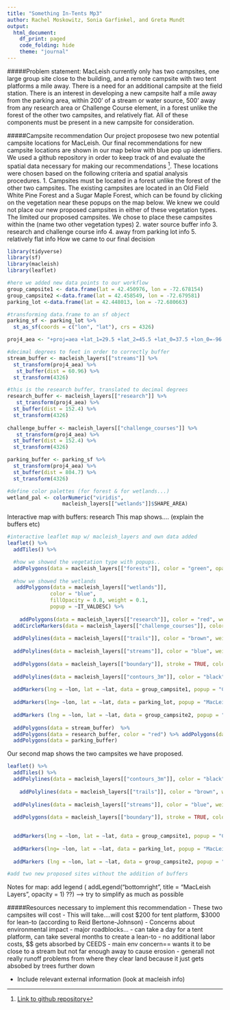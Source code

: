 ```yaml
---
title: "Something In-Tents Mp3"
author: Rachel Moskowitz, Sonia Garfinkel, and Greta Mundt
output: 
  html_document:
    df_print: paged
    code_folding: hide
    theme: "journal"
---
```


#####Problem statement: 
MacLeish currently only has two campsites, one large group site close to the building, and a remote campsite with two tent platforms a mile away. There is a need for an additional campsite at the field station. There is an interest in developing a new campsite half a mile away from the parking area, within 200' of a stream or water source, 500' away from any research area or Challenge Course element, in a forest unlike the forest of the other two campsites, and relatively flat. All of these components must be present in a new campsite for consideration.


#####Campsite recommendation
Our project proposese two new potential campsite locations for MacLeish. Our final recommendations for new campsite locations are shown in our map below with blue pop up identifiers. We used a github repository in order to keep track of and evaluate the spatial data necessary for making our recommendations [^1]. These locations were chosen based on the following criteria and spatial analysis procedures.
1. Campsites must be located in a forest unlike the forest of the other two campsites. The existing campsites are located in an Old Field White Pine Forest and a Sugar Maple Forest, which can be found by clicking on the vegetation near these popups on the map below. We knew we could not place our new proposed campsites in either of these vegetation types. The limited our proposed campsites. We chose to place these campsites within the (name two other vegetation types)
2. water source buffer info
3. research and challenge course info
4. away from parking lot info
5. relatively flat info
How we came to our final decision


```r
library(tidyverse)
library(sf)
library(macleish)
library(leaflet)
```

```r
#here we added new data points to our workflow
group_campsite1 <- data.frame(lat = 42.450976, lon = -72.678154)
group_campsite2 <-data.frame(lat = 42.458549, lon = -72.679581)
parking_lot <-data.frame(lat = 42.448013, lon = -72.680663)

#transforming data.frame to an sf object
parking_sf <- parking_lot %>%
  st_as_sf(coords = c("lon", "lat"), crs = 4326)

proj4_aea <- "+proj=aea +lat_1=29.5 +lat_2=45.5 +lat_0=37.5 +lon_0=-96 +x_0=0 +y_0=0 +ellps=GRS80 +datum=NAD83 +units=m +no_defs"
```


```r
#decimal degrees to feet in order to correctly buffer
stream_buffer <- macleish_layers[["streams"]] %>%
  st_transform(proj4_aea) %>%
   st_buffer(dist = 60.96) %>%
  st_transform(4326)

#this is the research buffer, translated to decimal degrees
research_buffer <- macleish_layers[["research"]] %>%
   st_transform(proj4_aea) %>%
  st_buffer(dist = 152.4) %>%
  st_transform(4326)
 
challenge_buffer <- macleish_layers[["challenge_courses"]] %>%
   st_transform(proj4_aea) %>%
  st_buffer(dist = 152.4) %>%
  st_transform(4326)

parking_buffer <- parking_sf %>%
  st_transform(proj4_aea) %>%
  st_buffer(dist = 804.7) %>%
  st_transform(4326)

```


```r
#define color palettes (for forest & for wetlands...)
wetland_pal <- colorNumeric("viridis", 
                  macleish_layers[["wetlands"]]$SHAPE_AREA)
```

Interactive map with buffers: research
This map shows.... (explain the buffers etc)

```r
#interactive leaflet map w/ macleish_layers and own data added
leaflet() %>%
  addTiles() %>%

  #how we showed the vegetation type with popups..
  addPolygons(data = macleish_layers[["forests"]], color = "green", opacity = 5,  weight = 1, popup = ~Sheet1__Na) %>%
  
  #how we showed the wetlands 
   addPolygons(data = macleish_layers[["wetlands"]], 
              color = "blue", 
              fillOpacity = 0.8, weight = 0.1, 
              popup = ~IT_VALDESC) %>%
  
    addPolygons(data = macleish_layers[["research"]], color = "red", weight = 1, opacity = 2) %>%
  addCircleMarkers(data = macleish_layers[["challenge_courses"]], color = "red", weight = 1, opacity = 2) %>%
  
  addPolylines(data = macleish_layers[["trails"]], color = "brown", weight = 1) %>%
  
  addPolylines(data = macleish_layers[["streams"]], color = "blue", weight = 3) %>%
  
  addPolygons(data = macleish_layers[["boundary"]], stroke = TRUE, color = "black", fill = NA, weight = 2, opacity = 2) %>%
  
  addPolylines(data = macleish_layers[["contours_3m"]], color = "black", weight = 1) %>%
  
  addMarkers(lng = ~lon, lat = ~lat, data = group_campsite1, popup = "Current Group Campsite") %>%
  
  addMarkers(lng= ~lon, lat = ~lat, data = parking_lot, popup = "MacLeish Parking Lot") %>%
  
  addMarkers (lng = ~lon, lat = ~lat, data = group_campsite2, popup = "Current Group Campsite (Remote)") %>%
  
  addPolygons(data = stream_buffer)  %>%
  addPolygons(data = research_buffer, color = "red") %>% addPolygons(data = challenge_buffer, color = "red") %>%
  addPolygons(data = parking_buffer)
```


Our second map shows the two campsites we have proposed.
```r
leaflet() %>%
  addTiles() %>%
  addPolylines(data = macleish_layers[["contours_3m"]], color = "black", weight = 1) %>%
  
    addPolylines(data = macleish_layers[["trails"]], color = "brown", weight = 1) %>%
  
  addPolylines(data = macleish_layers[["streams"]], color = "blue", weight = 3) %>%
  
  addPolygons(data = macleish_layers[["boundary"]], stroke = TRUE, color = "black", fill = NA, weight = 2, opacity = 2) %>%

  
  addMarkers(lng = ~lon, lat = ~lat, data = group_campsite1, popup = "Current Group Campsite") %>%
  
  addMarkers(lng= ~lon, lat = ~lat, data = parking_lot, popup = "MacLeish Parking Lot") %>%
  
  addMarkers (lng = ~lon, lat = ~lat, data = group_campsite2, popup = "Current Group Campsite (Remote)")

#add two new proposed sites without the addition of buffers
```
Notes for map: add legend ( addLegend("bottomright", 
    title = "MacLeish Layers",
    opacity = 1) ??) --> try to simplify as much as possible 


#####Resources necessary to implement this recommendation
- These two campsites will cost
- This will take....will cost $200 for tent platform, $3000 for lean-to (according to Reid Bertone-Johnson)
- Concerns about environmental impact
- major roadblocks...
- can take a day for a tent platform, can  take several months to create a lean-to
- no additional labor costs, $$ gets absorbed by CEEDS
- main env concern== wants it to be close to a stream but not far enough away to cause erosion 
- generall not really runoff problems from where they clear land because it just gets absobed by trees further down

- Include relevant external information (look at macleish info)


[^1]: [Link to github repository](https://github.com/rmoskowitz/mp3)